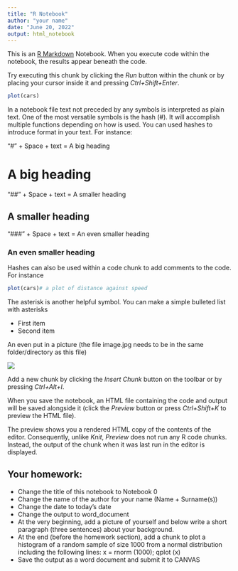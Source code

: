 ```yaml
---
title: "R Notebook"
author: "your name"
date: "June 20, 2022"
output: html_notebook
---
```


This is an [R Markdown](http://rmarkdown.rstudio.com) Notebook. When you execute code within the notebook, the results appear beneath the code. 

Try executing this chunk by clicking the *Run* button within the chunk or by placing your cursor inside it and pressing *Ctrl+Shift+Enter*. 

```r
plot(cars)
```

In a notebook file text not preceded by any symbols is interpreted as plain text. One of the most versatile symbols is the hash (#). It will accomplish multiple functions depending on how is used. You can used hashes to introduce format in your text. For instance:

"#" + Space + text = A big heading

# A big heading

"##" + Space + text = A smaller heading

## A smaller heading

"###" + Space + text = An even smaller heading

### An even smaller heading

Hashes can also be used within a code chunk to add comments to the code. For instance

```r
plot(cars)# a plot of distance against speed
```

The asterisk is another helpful symbol. You can make a simple bulleted list with asterisks

* First item
* Second item

An even put in a picture (the file image.jpg needs to be in the same folder/directory as this file)

![](water_cycle.jpg)

Add a new chunk by clicking the *Insert Chunk* button on the toolbar or by pressing *Ctrl+Alt+I*.

When you save the notebook, an HTML file containing the code and output will be saved alongside it (click the *Preview* button or press *Ctrl+Shift+K* to preview the HTML file).

The preview shows you a rendered HTML copy of the contents of the editor. Consequently, unlike *Knit*, *Preview* does not run any R code chunks. Instead, the output of the chunk when it was last run in the editor is displayed.

## Your homework:

* Change the title of this notebook to Notebook 0
* Change the name of the author for your name (Name + Surname(s))
* Change the date to today's date
* Change the output to word_document
* At the very beginning, add a picture of yourself and below write a short paragraph (three sentences) about your background.
* At the end (before the homework section), add a chunk to plot a histogram of a random sample of size 1000 from a normal distribution including the following lines: x = rnorm (1000); qplot (x)
* Save the output as a word document and submit it to CANVAS





